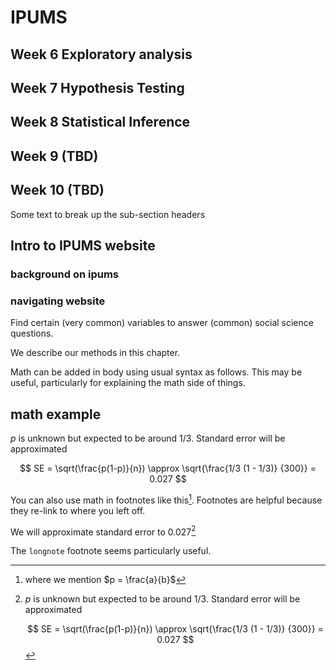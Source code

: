 # IPUMS {#unit2}

## Week 6 Exploratory analysis 
## Week 7 Hypothesis Testing
## Week 8 Statistical Inference
## Week 9 (TBD)
## Week 10 (TBD)

Some text to break up the sub-section headers

## Intro to IPUMS website
### background on ipums
### navigating website

Find certain (very common) variables to answer (common) social science questions.


We describe our methods in this chapter.

Math can be added in body using usual syntax as follows. This may be useful, particularly for explaining the math side of things. 

## math example


$p$ is unknown but expected to be around 1/3. Standard error will be approximated

$$
SE = \sqrt(\frac{p(1-p)}{n}) \approx \sqrt{\frac{1/3 (1 - 1/3)} {300}} = 0.027
$$

You can also use math in footnotes like this^[where we mention $p = \frac{a}{b}$]. Footnotes are helpful because they re-link to where you left off.

We will approximate standard error to 0.027[^longnote]

[^longnote]: $p$ is unknown but expected to be around 1/3. Standard error will be approximated

    $$
    SE = \sqrt(\frac{p(1-p)}{n}) \approx \sqrt{\frac{1/3 (1 - 1/3)} {300}} = 0.027
    $$

The `longnote` footnote seems particularly useful.
